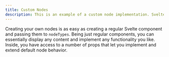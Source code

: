```yaml
---
title: Custom Nodes
description: This is an example of a custom node implementation. Svelte Flow nodes are Svelte components, and you can display any content that you want.
---
```



Creating your own nodes is as easy as creating a regular Svelte component and passing them to `nodeTypes`. Being just regular components, you can essentially display any content and implement any functionality you like. Inside, you have access to a number of props that let you implement and extend default node behavior.

<RemoteCodeViewer route="examples/nodes/custom-node" framework="svelte" />

<UnusedPropWarning />
